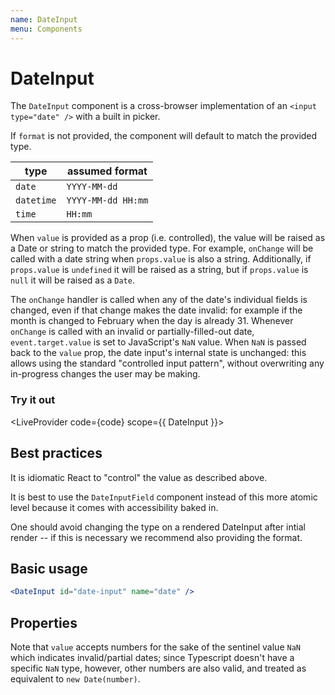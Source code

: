 ```yaml
---
name: DateInput
menu: Components
---
```



# DateInput

The `DateInput` component is a cross-browser implementation of an `<input type="date" />` with a built in picker.

If `format` is not provided, the component will default to match the provided type.

| type       | assumed format     |
| ---------- | ------------------ |
| `date`     | `YYYY-MM-dd`       |
| `datetime` | `YYYY-MM-dd HH:mm` |
| `time`     | `HH:mm`            |

When `value` is provided as a prop (i.e. controlled), the value will be raised as a Date or string to match the provided type. For example, `onChange` will be called with a date string when `props.value` is also a string. Additionally, if `props.value` is `undefined` it will be raised as a string, but if `props.value` is `null` it will be raised as a `Date`.

The `onChange` handler is called when any of the date's individual fields is changed,
even if that change makes the date invalid: for example if the month is changed to
February when the day is already 31. Whenever `onChange` is called with an invalid
or partially-filled-out date, `event.target.value` is set to JavaScript's `NaN` value.
When `NaN` is passed back to the `value` prop, the date input's internal state
is unchanged: this allows using the standard "controlled input pattern", without
overwriting any in-progress changes the user may be making.

### Try it out


<LiveProvider code={code} scope={{ DateInput }}>
  <LiveEditor style={livePreviewStyle} />
  <LiveError />
  <LivePreview />
</LiveProvider>

## Best practices

It is idiomatic React to "control" the value as described above.

It is best to use the `DateInputField` component instead of this more atomic level because it comes with accessibility baked in.

One should avoid changing the type on a rendered DateInput after intial render -- if this is necessary we recommend also providing the format.

## Basic usage

```jsx
<DateInput id="date-input" name="date" />
```

## Properties

Note that `value` accepts numbers for the sake of the sentinel value `NaN` which
indicates invalid/partial dates; since Typescript doesn't have a specific `NaN`
type, however, other numbers are also valid, and treated as equivalent to `new Date(number)`.

<PropsTable of={DateInput} />
